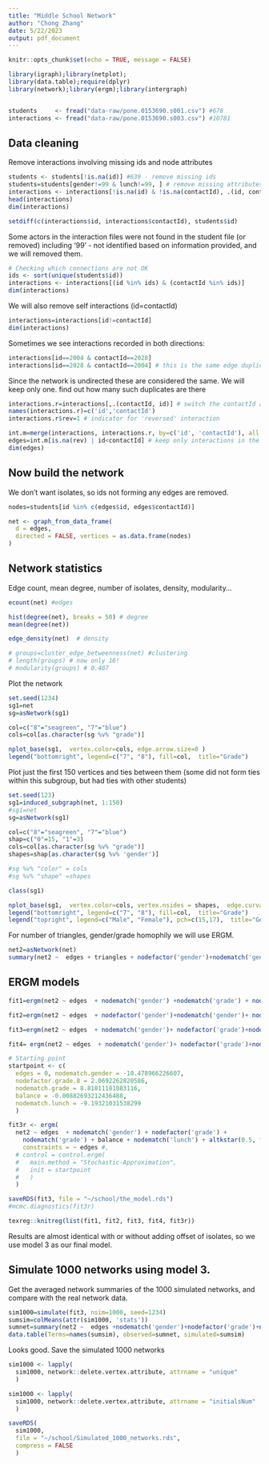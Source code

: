 ```yaml
---
title: "Middle School Network"
author: "Chong Zhang"
date: 5/22/2023
output: pdf_document
---
```


```r
knitr::opts_chunk$set(echo = TRUE, message = FALSE)
```


```r
library(igraph);library(netplot);
library(data.table);require(dplyr)
library(network);library(ergm);library(intergraph)


students     <- fread("data-raw/pone.0153690.s001.csv") #678
interactions <- fread("data-raw/pone.0153690.s003.csv") #10781
```

## Data cleaning 
Remove interactions involving missing ids and node attributes
```r
students <- students[!is.na(id)] #639 - remove missing ids
students=students[gender!=99 & lunch!=99, ] # remove missing attributes
interactions <- interactions[!is.na(id) & !is.na(contactId), .(id, contactId)] %>% unique # keep unique interactions.
head(interactions) 
dim(interactions)
```


```r
setdiff(c(interactions$id, interactions$contactId), students$id)
```
Some actors in the interaction files were not found in the student file (or removed) including '99' - not identified based on information provided, and we will removed them.

```r
# Checking which connections are not OK
ids <- sort(unique(students$id)) 
interactions <- interactions[(id %in% ids) & (contactId %in% ids)] 
dim(interactions)
```

We will also remove self interactions (id=contactId)
```r
interactions=interactions[id!=contactId] 
dim(interactions)
```

Sometimes we see interactions recorded in both directions:
```r
interactions[id==2004 & contactId==2028]
interactions[id==2028 & contactId==2004] # this is the same edge duplicated
```
Since the network is undirected these are considered the same. We will keep only one. 
find out how many such duplicates are there
```r
interactions.r=interactions[,.(contactId, id)] # switch the contactId and id role 
names(interactions.r)=c('id','contactId') 
interactions.r$rev=1 # indicator for 'reversed' interaction

int.m=merge(interactions, interactions.r, by=c('id', 'contactId'), all.x=TRUE) 
edges=int.m[is.na(rev) | id<contactId] # keep only interactions in the first direction (id < contactId)
dim(edges)
```

## Now build the network
We don't want isolates, so ids not forming any edges are removed.
```R
nodes=students[id %in% c(edges$id, edges$contactId)] 

net <- graph_from_data_frame(
  d = edges,
  directed = FALSE, vertices = as.data.frame(nodes)
)
```

## Network statistics 
Edge count, mean degree, number of isolates, density, modularity...
```r
ecount(net) #edges

hist(degree(net), breaks = 50) # degree
mean(degree(net)) 

edge_density(net)  # density

# groups=cluster_edge_betweenness(net) #clustering
# length(groups) # now only 16!
# modularity(groups) # 0.407
```
Plot the network
```r
set.seed(1234)
sg1=net
sg=asNetwork(sg1)

col=c("8"="seagreen", "7"="blue")
cols=col[as.character(sg %v% "grade")]

nplot_base(sg1,  vertex.color=cols, edge.arrow.size=0 )
legend("bottomright", legend=c("7", "8"), fill=col,  title="Grade")
```


Plot just the first 150 vertices and ties between them (some did not form ties within this subgroup, but had ties with other students)
```r
set.seed(123)
sg1=induced_subgraph(net, 1:150)
#sg1=net
sg=asNetwork(sg1)

col=c("8"="seagreen", "7"="blue")
shap=c("0"=15, "1"=3)
cols=col[as.character(sg %v% "grade")]
shapes=shap[as.character(sg %v% 'gender')]

#sg %v% "color" = cols
#sg %v% "shape" =shapes

class(sg1)

nplot_base(sg1,  vertex.color=cols, vertex.nsides = shapes,  edge.curvature=0, edge.arrow.size=0 )
legend("bottomright", legend=c("7", "8"), fill=col,  title="Grade")
legend("topright", legend=c("Male", "Female"), pch=c(15,17),  title="Gender")
```
For number of triangles, gender/grade homophily we will use ERGM. 

```r
net2=asNetwork(net)
summary(net2 ~  edges + triangles + nodefactor('gender')+nodematch('gender')+ nodefactor('grade')+nodematch('grade')+nodefactor('lunch')+nodematch('lunch'))
```

## ERGM models

```r
fit1=ergm(net2 ~ edges  + nodematch('gender') +nodematch('grade') + nodematch('lunch'))

fit2=ergm(net2 ~ edges  + nodefactor('gender')+nodematch('gender')+ nodefactor('grade')+nodematch('grade') + nodematch('lunch'))

fit3=ergm(net2 ~ edges  + nodematch('gender')+ nodefactor('grade')+nodematch('grade') +nodematch('lunch'))

fit4= ergm(net2 ~ edges  + nodematch('gender')+ nodefactor('grade')+nodematch('grade') +nodematch('lunch')+altkstar(0.5, fixed=TRUE))

# Starting point
startpoint <- c(
  edges = 0, nodematch.gender = -10.478966226607,
  nodefactor.grade.8 = 2.0692262820586, 
  nodematch.grade = 8.81811181083116,
  balance = -0.00882693212436488, 
  nodematch.lunch = -9.19321031538299
  )

fit3r <- ergm(
  net2 ~ edges  + nodematch('gender') + nodefactor('grade') +
    nodematch('grade') + balance + nodematch('lunch') + altkstar(0.5, fixed=TRUE), 
    constraints = ~ edges #,
  # control = control.ergm(
  #   main.method = "Stochastic-Approximation",
  #   init = startpoint
  #   )
  )

saveRDS(fit3, file = "~/school/the_model.rds")
#mcmc.diagnostics(fit3r)
```

```r
texreg::knitreg(list(fit1, fit2, fit3, fit4, fit3r))
```

Results are almost identical with or without adding offset of isolates, so we use model 3 as our final model.

## Simulate 1000 networks using model 3. 
Get the averaged network summaries of the 1000 simulated networks, and compare with the real network data.
```r
sim1000=simulate(fit3, nsim=1000, seed=1234)
sumsim=colMeans(attr(sim1000, 'stats'))
sumnet=summary(net2 ~  edges +nodematch('gender')+nodefactor('grade')+nodematch('grade')+nodematch('lunch'))
data.table(Terms=names(sumsim), observed=sumnet, simulated=sumsim)
```

Looks good. Save the simulated 1000 networks
```r
sim1000 <- lapply(
  sim1000, network::delete.vertex.attribute, attrname = "unique"
  )

sim1000 <- lapply(
  sim1000, network::delete.vertex.attribute, attrname = "initialsNum"
  )

saveRDS(
  sim1000,
  file = "~/school/Simulated_1000_networks.rds",
  compress = FALSE
  )
```


